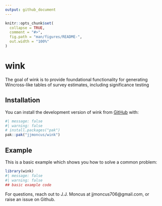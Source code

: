 ```yaml
---
output: github_document
---
```


<!-- README.md is generated from README.Rmd. Please edit that file -->

```r
knitr::opts_chunk$set(
  collapse = TRUE,
  comment = "#>",
  fig.path = "man/figures/README-",
  out.width = "100%"
)
```

# wink

<!-- badges: start -->
<!-- badges: end -->

The goal of wink is to provide foundational functionality for generating Wincross-like tables of survey estimates, including significance testing

## Installation

You can install the development version of wink from [GitHub](https://github.com/) with:

``` r
#| message: false 
#| warning: false 
# install.packages("pak")
pak::pak("jjmoncus/wink")
```

## Example

This is a basic example which shows you how to solve a common problem:

```r
library(wink)
#| message: false 
#| warning: false 
## basic example code
```

For questions, reach out to J.J. Moncus at jjmoncus706@gmail.com, or raise an issue on Github.
